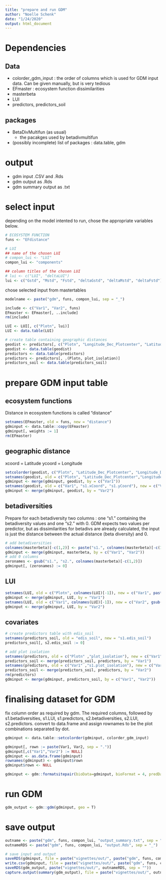 ```yaml
---
title: "prepare and run GDM"
author: "Noelle Schenk"
date: "1/24/2020"
output: html_document
---
```


# Dependencies
## Data
- colorder_gdm_input : the order of columns which is used for GDM input data. Can be given manually, but is very tedious
- EFmaster : ecosystem function dissimilarities
- masterbeta
- LUI
- predictors, predictors_soil

## packages
- BetaDivMultifun (as usual)
    - the pacakges used by betadivmultifun
- (possibly incomplete) list of packages : data.table, gdm

# output
- gdm input .CSV and .Rds
- gdm output as .Rds
- gdm summary output as .txt

# select input
depending on the model intented to run, chose the appropriate variables below.
```r
# ECOSYSTEM FUNCTION
funs <- "EFdistance"

# LUI
## name of the chosen LUI
# compon_lui <- "LUI"
compon_lui <- "components"

## column titles of the chosen LUI
# lui <- c("LUI", "deltaLUI")
lui <- c("Gstd", "Mstd", "Fstd", "deltaGstd", "deltaMstd", "deltaFstd")
```
chose selected input from mastertables
```r
modelname <- paste("gdm", funs, compon_lui, sep = "_")

include <- c("Var1", "Var2", funs)
EFmaster <- EFmaster[, ..include]
rm(include)

LUI <- LUI[, c("Plotn", lui)]
LUI <- data.table(LUI)

# create table containing geographic distances
geodist <- predictors[, c("Plotn", "Longitude_Dec_Plotcenter", "Latitude_Dec_Plotcenter")]
geodist <- data.table(geodist)
predictors <- data.table(predictors)
predictors <- predictors[, .(Plotn, plot_isolation)]
predictors_soil <- data.table(predictors_soil)
```


# prepare GDM input table

## ecosystem functions
Distance in ecosystem functions is called "distance"
```r
setnames(EFmaster, old = funs, new = "distance")
gdminput <- data.table::copy(EFmaster)
gdminput[, weights := 1]
rm(EFmaster)
```

## geographic distance
xcoord = Latitude
ycoord = Longitude
```r
setcolorder(geodist, c("Plotn", "Latitude_Dec_Plotcenter", "Longitude_Dec_Plotcenter"))
setnames(geodist, old = c("Plotn", "Latitude_Dec_Plotcenter","Longitude_Dec_Plotcenter"), new = c("Var1", "s1.xCoord", "s1.yCoord"))
gdminput <- merge(gdminput, geodist, by = c("Var1"))
setnames(geodist, old = c("Var1", "s1.xCoord", "s1.yCoord"), new = c("Var2", "s2.xCoord", "s2.yCoord"))
gdminput <- merge(gdminput, geodist, by = "Var2")
```


## betadiversities
Prepare for each betadiversity two columns : one "s1.<name_of_diversity>" containing the betadiversity values and one "s2.<name_of_diversity>" with 0.
GDM expects two values per predictor, but as dissimilarities for betadivs are already calculated, the input is just the distance between the actual distance (beta diversity) and 0.
```r
# add betadiversities
colnames(masterbeta)[-c(1,2)] <- paste("s1.", colnames(masterbeta)[-c(1,2)], sep = "")
gdminput <- merge(gdminput, masterbeta, by = c("Var1", "Var2"))
# add 0 columns
zeronames <- gsub("s1.", "s2.", colnames(masterbeta)[-c(1,2)])
gdminput[, (zeronames) := 0]
```

## LUI
```r
setnames(LUI, old = c("Plotn", colnames(LUI)[-1]), new = c("Var1", paste("s1.", colnames(LUI)[-1], sep = "")))
gdminput <- merge(gdminput, LUI, by = "Var1")
setnames(LUI, old = c("Var1", colnames(LUI)[-1]), new = c("Var2", gsub("s1.", "s2.", colnames(LUI)[-1])))
gdminput <- merge(gdminput, LUI, by = "Var2")
```


## covariates
```r
# create predictors table with edis_soil
setnames(predictors_soil, old = "edis_soil", new = "s1.edis_soil")
predictors_soil[, s2.edis_soil := 0]

# add plot isolation
setnames(predictors, old = c("Plotn" ,"plot_isolation"), new = c("Var1" ,"s1.plot_isolation"))
predictors_soil <- merge(predictors_soil, predictors, by = "Var1")
setnames(predictors, old = c("Var1" ,"s1.plot_isolation"), new = c("Var2" ,"s2.plot_isolation"))
predictors_soil <- merge(predictors_soil, predictors, by = "Var2")
rm(predictors)
gdminput <- merge(gdminput, predictors_soil, by = c("Var1", "Var2"))
```


# finalising dataset for GDM
fix column order as required by gdm. The required columns, followed by s1.betadiversities, s1.LUI, s1.predictors, s2.betadiversities, s2.LUI, s2.predictors.
convert to data.frame and assign rownames to be the plot combinations separated by dot.
```r
gdminput <- data.table::setcolorder(gdminput, colorder_gdm_input)

gdminput[, rown := paste(Var1, Var2, sep = ".")]
gdminput[,c("Var1","Var2") := NULL]
gdminput <- as.data.frame(gdminput)
rownames(gdminput) <- gdminput$rown
gdminput$rown <- NULL

gdminput <- gdm::formatsitepair(bioData=gdminput, bioFormat = 4, predData=gdminput) 
```

# run GDM
```r
gdm_output <- gdm::gdm(gdminput, geo = T)
```

# save output
```r
outname <- paste("gdm", funs, compon_lui, "output_summary.txt", sep = "_")
outnameRDS <- paste("gdm", funs, compon_lui, "output.Rds", sep = "_")

# save input and output
saveRDS(gdminput, file = paste("vignettes/out/", paste("gdm", funs, compon_lui, "input.Rds", sep = "_"), sep = ""))
write.csv(gdminput, file = paste("vignettes/out/", paste("gdm", funs, compon_lui, "input.CSV", sep = "_"), sep = ""))
saveRDS(gdm_output, paste("vignettes/out/", outnameRDS, sep = ""))
capture.output(summary(gdm_output), file = paste("vignettes/out/", outname, sep = ""))
```
